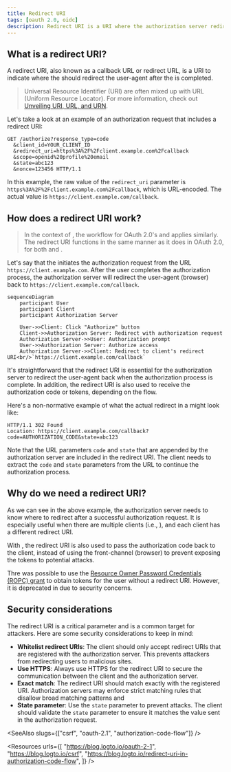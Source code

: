 ```yaml
---
title: Redirect URI
tags: [oauth 2.0, oidc]
description: Redirect URI is a URI where the authorization server redirects the user-agent after an authorization request. It is an essential parameter in the OAuth 2.0 and OpenID Connect (OIDC) grants that involve user interaction.
---
```


## What is a redirect URI?

A redirect URI, also known as a callback URL or redirect URL, is a URI to indicate where the <Ref slug="authorization-server" /> should redirect the user-agent after the <Ref slug="authorization-request" /> is completed.

> Universal Resource Identifier (URI) are often mixed up with URL (Uniform Resource Locator). For more information, check out [Unveiling URI, URL, and URN](https://blog.logto.io/unveiling-uri-url-and-urn).

Let's take a look at an example of an authorization request that includes a redirect URI:

```http
GET /authorize?response_type=code
  &client_id=YOUR_CLIENT_ID
  &redirect_uri=https%3A%2F%2Fclient.example.com%2Fcallback
  &scope=openid%20profile%20email
  &state=abc123
  &nonce=123456 HTTP/1.1
```

In this example, the raw value of the `redirect_uri` parameter is `https%3A%2F%2Fclient.example.com%2Fcallback`, which is URL-encoded. The actual value is `https://client.example.com/callback`.

## How does a redirect URI work?

> In the context of <Ref slug="openid-connect" />, the workflow for OAuth 2.0's <Ref slug="authorization-request" /> and <Ref slug="authorization-server" /> applies similarly. The redirect URI functions in the same manner as it does in OAuth 2.0, for both <Ref slug="authentication-request" /> and <Ref slug="openid-connect" headingId="openid-provider-op" />.

Let's say that the <Ref slug="client" /> initiates the authorization request from the URL `https://client.example.com`. After the user completes the authorization process, the authorization server will redirect the user-agent (browser) back to `https://client.example.com/callback`.

```mermaid
sequenceDiagram
    participant User
    participant Client
    participant Authorization Server

    User->>Client: Click "Authorize" button
    Client->>Authorization Server: Redirect with authorization request
    Authorization Server->>User: Authorization prompt
    User->>Authorization Server: Authorize access
    Authorization Server->>Client: Redirect to client's redirect URI<br/>`https://client.example.com/callback`
```

It's straightforward that the redirect URI is essential for the authorization server to redirect the user-agent back when the authorization process is complete. In addition, the redirect URI is also used to receive the authorization code or tokens, depending on the flow.

Here's a non-normative example of what the actual redirect in a <Ref slug="authorization-code-flow" /> might look like:

```http
HTTP/1.1 302 Found
Location: https://client.example.com/callback?code=AUTHORIZATION_CODE&state=abc123
```

Note that the URL parameters `code` and `state` that are appended by the authorization server are included in the redirect URI. The client needs to extract the `code` and `state` parameters from the URL to continue the authorization process.

## Why do we need a redirect URI?

As we can see in the above example, the authorization server needs to know where to redirect after a successful authorization request. It is especially useful when there are multiple clients (i.e., <Ref slug="single-sign-on" />), and each client has a different redirect URI.

With <Ref slug="authorization-code-flow" />, the redirect URI is also used to pass the authorization code back to the client, instead of using the front-channel (browser) to prevent exposing the tokens to potential attacks.

Thre was possible to use the [Resource Owner Password Credentials (ROPC) grant](https://datatracker.ietf.org/doc/html/rfc6749#section-4.3) to obtain tokens for the user without a redirect URI. However, it is deprecated in <Ref slug="oauth-2.1" /> due to security concerns.

## Security considerations

The redirect URI is a critical parameter and is a common target for attackers. Here are some security considerations to keep in mind:

- **Whitelist redirect URIs**: The client should only accept redirect URIs that are registered with the authorization server. This prevents attackers from redirecting users to malicious sites.
- **Use HTTPS**: Always use HTTPS for the redirect URI to secure the communication between the client and the authorization server.
- **Exact match**: The redirect URI should match exactly with the registered URI. Authorization servers may enforce strict matching rules that disallow broad matching patterns and 
- **State parameter**: Use the `state` parameter to prevent <Ref slug="csrf" /> attacks. The client should validate the `state` parameter to ensure it matches the value sent in the authorization request.

<SeeAlso slugs={["csrf", "oauth-2.1", "authorization-code-flow"]} />

<Resources
  urls={[
    "https://blog.logto.io/oauth-2-1",
    "https://blog.logto.io/csrf",
    "https://blog.logto.io/redirect-uri-in-authorization-code-flow",
  ]}
/>
